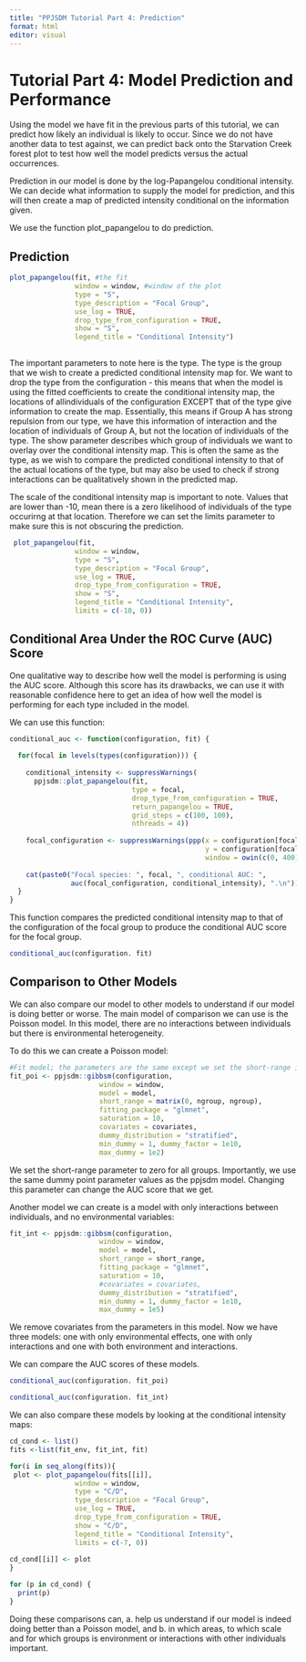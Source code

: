 ```yaml
---
title: "PPJSDM Tutorial Part 4: Prediction"
format: html
editor: visual
---
```


# Tutorial Part 4: Model Prediction and Performance

Using the model we have fit in the previous parts of this tutorial, we can predict how likely an individual is likely to occur. Since we do not have another data to test against, we can predict back onto the Starvation Creek forest plot to test how well the model predicts versus the actual occurrences.

Prediction in our model is done by the log-Papangelou conditional intensity. We can decide what information to supply the model for prediction, and this will then create a map of predicted intensity conditional on the information given.

We use the function plot_papangelou to do prediction.

## Prediction

```r
plot_papangelou(fit, #the fit 
                window = window, #window of the plot 
                type = "S", 
                type_description = "Focal Group",
                use_log = TRUE, 
                drop_type_from_configuration = TRUE, 
                show = "S", 
                legend_title = "Conditional Intensity")
  
```

The important parameters to note here is the type. The type is the group that we wish to create a predicted conditional intensity map for. We want to drop the type from the configuration - this means that when the model is using the fitted coefficients to create the conditional intensity map, the locations of allindividuals of the configuration EXCEPT that of the type give information to create the map. Essentially, this means if Group A has strong repulsion from our type, we have this information of interaction and the location of individuals of Group A, but not the location of individuals of the type. The show parameter describes which group of individuals we want to overlay over the conditional intensity map. This is often the same as the type, as we wish to compare the predicted conditional intensity to that of the actual locations of the type, but may also be used to check if strong interactions can be qualitatively shown in the predicted map.

The scale of the conditional intensity map is important to note. Values that are lower than -10, mean there is a zero likelihood of individuals of the type occurirng at that location. Therefore we can set the limits parameter to make sure this is not obscuring the prediction. \

```r
 plot_papangelou(fit,
                window = window,
                type = "S", 
                type_description = "Focal Group",
                use_log = TRUE, 
                drop_type_from_configuration = TRUE, 
                show = "S", 
                legend_title = "Conditional Intensity", 
                limits = c(-10, 0))
```

## Conditional Area Under the ROC Curve (AUC) Score 

One qualitative way to describe how well the model is performing is using the AUC score. Although this score has its drawbacks, we can use it with reasonable confidence here to get an idea of how well the model is performing for each type included in the model.

We can use this function:

```r
conditional_auc <- function(configuration, fit) {
  
  for(focal in levels(types(configuration))) {
    
    conditional_intensity <- suppressWarnings(
      ppjsdm::plot_papangelou(fit,
                              type = focal,
                              drop_type_from_configuration = TRUE,
                              return_papangelou = TRUE,
                              grid_steps = c(100, 100), 
                              nthreads = 4))
    
    focal_configuration <- suppressWarnings(ppp(x = configuration[focal]$x,
                                                y = configuration[focal]$y, 
                                                window = owin(c(0, 400), c(0, 400))))
    
    cat(paste0("Focal species: ", focal, ", conditional AUC: ", 
               auc(focal_configuration, conditional_intensity), ".\n"))
  }
}
```

This function compares the predicted conditional intensity map to that of the configuration of the focal group to produce the conditional AUC score for the focal group.

```r
conditional_auc(configuration. fit)
```

## Comparison to Other Models 

We can also compare our model to other models to understand if our model is doing better or worse. The main model of comparison we can use is the Poisson model. In this model, there are no interactions between individuals but there is environmental heterogeneity.

To do this we can create a Poisson model:

```r
#Fit model; the parameters are the same except we set the short-range interaction radii parameter to 0 
fit_poi <- ppjsdm::gibbsm(configuration, 
                      window = window, 
                      model = model,
                      short_range = matrix(0, ngroup, ngroup),
                      fitting_package = "glmnet",
                      saturation = 10,
                      covariates = covariates,
                      dummy_distribution = "stratified",
                      min_dummy = 1, dummy_factor = 1e10, 
                      max_dummy = 1e2)
```

We set the short-range parameter to zero for all groups. Importantly, we use the same dummy point parameter values as the ppjsdm model. Changing this parameter can change the AUC score that we get.

Another model we can create is a model with only interactions between individuals, and no environmental variables:

```r
fit_int <- ppjsdm::gibbsm(configuration, 
                      window = window, 
                      model = model,
                      short_range = short_range,
                      fitting_package = "glmnet",
                      saturation = 10,
                      #covariates = covariates,
                      dummy_distribution = "stratified",
                      min_dummy = 1, dummy_factor = 1e10, 
                      max_dummy = 1e5)
```

We remove covariates from the parameters in this model. Now we have three models: one with only environmental effects, one with only interactions and one with both environment and interactions.

We can compare the AUC scores of these models.

```r
conditional_auc(configuration. fit_poi)
```

```r
conditional_auc(configuration. fit_int)
```

We can also compare these models by looking at the conditional intensity maps:

```r
cd_cond <- list()
fits <-list(fit_env, fit_int, fit)

for(i in seq_along(fits)){
 plot <- plot_papangelou(fits[[i]],
                window = window,
                type = "C/D", 
                type_description = "Focal Group",
                use_log = TRUE, 
                drop_type_from_configuration = TRUE, 
                show = "C/D", 
                legend_title = "Conditional Intensity", 
                limits = c(-7, 0))
  
cd_cond[[i]] <- plot
}

for (p in cd_cond) {
  print(p)
}
```

Doing these comparisons can, a. help us understand if our model is indeed doing better than a Poisson model, and b. in which areas, to which scale and for which groups is environment or interactions with other individuals important.
